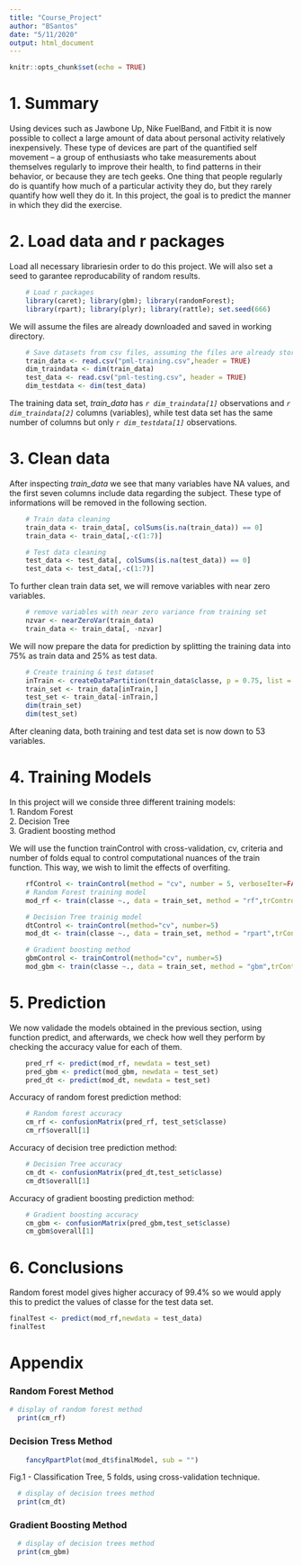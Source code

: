 ---
title: "Course_Project"
author: "BSantos"
date: "5/11/2020"
output: html_document
---

```{r setup, include=FALSE}
knitr::opts_chunk$set(echo = TRUE)
```

# 1. Summary
  
Using devices such as Jawbone Up, Nike FuelBand, and Fitbit it is now possible to collect a large amount of data about personal activity relatively inexpensively. These type of devices are part of the quantified self movement – a group of enthusiasts who take measurements about themselves regularly to improve their health, to find patterns in their behavior, or because they are tech geeks. One thing that people regularly do is quantify how much of a particular activity they do, but they rarely quantify how well they do it. 
In this project, the goal is to predict the manner in which they did the exercise. 
  
# 2. Load data and r packages
Load all necessary librariesin order to do this project. We will also set a seed to garantee reproducability of random results.
```{r, message=FALSE}
    # Load r packages
    library(caret); library(gbm); library(randomForest); 
    library(rpart); library(plyr); library(rattle); set.seed(666)
```
We will assume the files are already downloaded and saved in working directory.
```{r}
    # Save datasets from csv files, assuming the files are already stored in working directory
    train_data <- read.csv("pml-training.csv",header = TRUE)
    dim_traindata <- dim(train_data)
    test_data <- read.csv("pml-testing.csv", header = TRUE)
    dim_testdata <- dim(test_data)
```
The training data set, *train_data* has *`r dim_traindata[1]`* observations and *`r dim_traindata[2]`* columns (variables), while test data set has the same number of columns but only *`r dim_testdata[1]`* observations.

# 3. Clean data

After inspecting *train_data* we see that many variables have NA values, and the first seven columns include data regarding the subject. These type of informations will be removed in the following section.  
```{r}
    # Train data cleaning
    train_data <- train_data[, colSums(is.na(train_data)) == 0]
    train_data <- train_data[,-c(1:7)]
```

```{r}
    # Test data cleaning
    test_data <- test_data[, colSums(is.na(test_data)) == 0]
    test_data <- test_data[,-c(1:7)]
```
To further clean train data set, we will remove variables with near zero variables.

```{r}
    # remove variables with near zero variance from training set
    nzvar <- nearZeroVar(train_data)
    train_data <- train_data[, -nzvar]
```

We will now prepare the data for prediction by splitting the training data into 75% as train data and 25% as test data. 
```{r}
    # Create training & test dataset
    inTrain <- createDataPartition(train_data$classe, p = 0.75, list = FALSE)
    train_set <- train_data[inTrain,]
    test_set <- train_data[-inTrain,]
    dim(train_set)
    dim(test_set)
```
After cleaning data, both training and test data set is now down to 53 variables.


# 4. Training Models

In this project will we conside three different training models:  
1. Random Forest  
2. Decision Tree  
3. Gradient boosting method  

We will use the function trainControl with cross-validation, cv, criteria and number of folds equal to control computational nuances of the train function. This way, we wish to limit the effects of overfiting. 

```{r}
    rfControl <- trainControl(method = "cv", number = 5, verboseIter=FALSE)
    # Random Forest training model
    mod_rf <- train(classe ~., data = train_set, method = "rf",trControl = rfControl)
```

```{r}
    # Decision Tree trainig model
    dtControl <- trainControl(method="cv", number=5)
    mod_dt <- train(classe ~., data = train_set, method = "rpart",trControl = dtControl)
```

```{r}
    # Gradient boosting method
    gbmControl <- trainControl(method="cv", number=5)
    mod_gbm <- train(classe ~., data = train_set, method = "gbm",trControl = gbmControl, verbose = FALSE)
```


# 5. Prediction

We now validade the models obtained in the previous section, using function predict, and afterwards, we check how well they perform by checking the accuracy value for each of them.
```{r}
    pred_rf <- predict(mod_rf, newdata = test_set)
    pred_gbm <- predict(mod_gbm, newdata = test_set)
    pred_dt <- predict(mod_dt, newdata = test_set)
```


Accuracy of random forest prediction method:
```{r}
    # Random forest accuracy
    cm_rf <- confusionMatrix(pred_rf, test_set$classe)
    cm_rf$overall[1]
```
Accuracy of decision tree prediction method:
```{r}
    # Decision Tree accuracy
    cm_dt <- confusionMatrix(pred_dt,test_set$classe)
    cm_dt$overall[1]
```

Accuracy of gradient boosting prediction method:
```{r}
    # Gradient boosting accuracy
    cm_gbm <- confusionMatrix(pred_gbm,test_set$classe)
    cm_gbm$overall[1]
```


# 6. Conclusions
Random forest model gives higher accuracy of 99.4% so we would apply this to predict the values of classe for the test data set.

```{r}
finalTest <- predict(mod_rf,newdata = test_data)
finalTest
```

\newpage
# Appendix
### Random Forest Method

```{r}
# display of random forest method
  print(cm_rf)
```

### Decision Tress Method
```{r}
    fancyRpartPlot(mod_dt$finalModel, sub = "")
```
  
  Fig.1  - Classification Tree, 5 folds, using cross-validation technique.

```{r}
  # display of decision trees method
  print(cm_dt)
```
### Gradient Boosting Method

```{r}
  # display of decision trees method
  print(cm_gbm)
```


